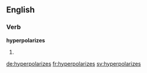 ==English==

===Verb===
'''hyperpolarizes'''

# {{en-third-person singular of|hyperpolarize}}

[[de:hyperpolarizes]]
[[fr:hyperpolarizes]]
[[sv:hyperpolarizes]]